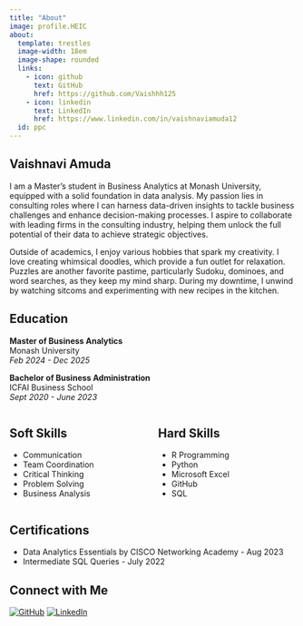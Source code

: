```yaml
---
title: "About"
image: profile.HEIC
about:
  template: trestles
  image-width: 18em
  image-shape: rounded
  links:
    - icon: github
      text: GitHub
      href: https://github.com/Vaishhh125
    - icon: linkedin
      text: LinkedIn
      href: https://www.linkedin.com/in/vaishnaviamuda12
  id: ppc
---
```


:::{#ppc}

## Vaishnavi Amuda

I am a Master’s student in Business Analytics at Monash University, equipped with a solid foundation in data analysis. My passion lies in consulting roles where I can harness data-driven insights to tackle business challenges and enhance decision-making processes. I aspire to collaborate with leading firms in the consulting industry, helping them unlock the full potential of their data to achieve strategic objectives.

Outside of academics, I enjoy various hobbies that spark my creativity. I love creating whimsical doodles, which provide a fun outlet for relaxation. Puzzles are another favorite pastime, particularly Sudoku, dominoes, and word searches, as they keep my mind sharp. During my downtime, I unwind by watching sitcoms and experimenting with new recipes in the kitchen.

:::

## Education

**Master of Business Analytics**  
Monash University  
_Feb 2024 - Dec 2025_

**Bachelor of Business Administration**  
ICFAI Business School  
_Sept 2020 - June 2023_

<div class="skills-education" style="display: flex; justify-content: space-between;">

<div style="flex: 1; padding-right: 20px;">
## Soft Skills

- Communication
- Team Coordination
- Critical Thinking
- Problem Solving
- Business Analysis
</div>

<div style="flex: 1;">
## Hard Skills

- R Programming
- Python
- Microsoft Excel
- GitHub
- SQL
</div>

</div>


## Certifications

- Data Analytics Essentials by CISCO Networking Academy - Aug 2023
- Intermediate SQL Queries - July 2022

## Connect with Me

[![GitHub](https://img.shields.io/badge/GitHub-Profile-181717?style=for-the-badge&logo=github)](https://github.com/Vaishhh125)
[![LinkedIn](https://img.shields.io/badge/LinkedIn-Profile-0A66C2?style=for-the-badge&logo=linkedin)](https://www.linkedin.com/in/vaishnaviamuda12)
